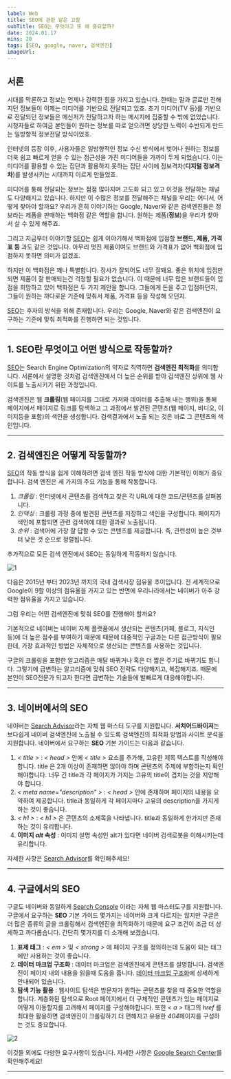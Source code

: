 ```yaml
---
label: Web
title: SEO에 관한 얕은 고찰
subTitle: SEO는 무엇이고 또 왜 중요할까?
date: 2024.01.17
mins: 20
tags: [SEO, google, naver, 검색엔진]
imageUrl:
---
```


## 서론

시대를 막론하고 정보는 언제나 강력한 힘을 가지고 있습니다. 
한때는 말과 글로만 전해지던 정보들이 이제는 미디어를 기반으로 전달되고 있죠. 
초기 미디어(TV 등)를 기반으로 전달되던 정보들은 메신저가 전달하고자 하는 메시지에 집중할 수 밖에 없었습니다. 
시청자들로 하여금 본인들이 원하는 정보를 따로 얻으려면 상당한 노력이 수반되게 만드는 일방향적 정보전달 방식이었죠.

인터넷의 등장 이후, 사용자들은 일방향적인 정보 수신 방식에서 벗어나 
원하는 정보를 더욱 쉽고 빠르게 얻을 수 있는 접근성을 가진 미디어들을 가까이 두게 되었습니다. 
이는 미디어를 활용할 수 있는 집단과 활용하지 못하는 집단 사이에 정보격차(**디지털 정보격차**)를 발생시키는 시대까지 이르게 만들었죠.

미디어를 통해 전달되는 정보는 점점 많아지며 고도화 되고 있고 이것을 전달하는 채널도 다양해지고 있습니다. 
하지만 이 수많은 정보를 전달해주는 채널을 우리는 어디서, 어떻게 찾아야 할까요? 
우리가 흔히 이야기하는 Google, Naver와 같은 검색엔진들은 정보라는 제품을 판매하는 백화점 같은 역할을 합니다. 
원하는 제품(**정보**)을 우리가 찾아서 살 수 있게 해주죠.

그리고 지금부터 이야기할 [SEO](https://developer.mozilla.org/ko/docs/Glossary/SEO)는 쉽게 이야기해서 백화점에 입점할
**브랜드, 제품, 가격표 등** 과도 같은 것입니다. 아무리 멋진 제품이여도 브랜드와 가격표가 없어 백화점에 입점하지 못하면 의미가 없겠죠.

하지만 이 백화점은 꽤나 특별합니다. 장사가 잘되어도 너무 잘돼요. 
좋은 위치에 입점만 되면 제품이 잘 판매되는건 걱정할 필요가 없습니다. 
이 때문에 너무 많은 브랜드들이 입점을 희망하고 있어 백화점은 두 가지 제안을 합니다. 
그들에게 돈을 주고 입점하던지, 그들이 원하는 까다로운 기준에 맞춰서 제품, 가격표 등을 작성해 오던지.

[SEO](https://developer.mozilla.org/ko/docs/Glossary/SEO)는 후자의 방식을 위해 존재합니다. 
우리는 Google, Naver와 같은 검색엔진이 요구하는 기준에 맞춰 최적화를 진행하면 되는 것입니다.

---

## 1. SEO란 무엇이고 어떤 방식으로 작동할까?

[SEO](https://developer.mozilla.org/ko/docs/Glossary/SEO)는 Search Engine Optimization의 약자로 직역하면 **검색엔진 최적화**를 의미합니다.
서론에서 설명한 것처럼 검색엔진에서 더 높은 순위를 받아 검색엔진 상위에 웹 사이트를 노출시키기 위한 과정입니다.

검색엔진은 웹 **크롤링**(웹 페이지를 그대로 가져와 데이터를 추출해 내는 행위)을 통해 페이지에서 페이지로 링크를 탐색하고
그 과정에서 발견된 콘텐츠(웹 페이지, 비디오, 이미지등을 포함)의 색인을 생성합니다. 검색결과에서 노출 되는 것은 바로 그 콘텐츠의 색인입니다.

---

## 2. 검색엔진은 어떻게 작동할까?
[SEO](https://developer.mozilla.org/ko/docs/Glossary/SEO)의 작동 방식을 쉽게 이해하려면 검색 엔진 작동 방식에 대한 기본적인
이해가 중요합니다. 검색 엔진은 세 가지의 주요 기능을 통해 작동합니다.

1. *크롤링* : 인터넷에서 콘텐츠를 검색하고 찾은 각 URL에 대한 코드/콘텐츠를 살펴봅니다.
2. *인덱싱* : 크롤링 과정 중에 발견된 콘텐츠를 저장하고 색인을 구성합니다. 페이지가 색인에 포함되면 관련 검색어에 대한 결과로 노출됩니다.
3. *순위* : 검색어에 가장 잘 답할 수 있는 콘텐츠를 제공합니다. 즉, 관련성이 높은 것부터 낮은 것 순으로 정렬됩니다.

추가적으로 모든 검색 엔진에서 SEO는 동일하게 작동하지 않습니다. 

![1](/post/shallow-seo/search_engin_score.png "국내 검색시장 점유율 추이")

다음은 2015년 부터 2023년 까지의 국내 검색시장 점유울 추이입니다. 
전 세계적으로 Google이 9할 이상의 점유율을 가지고 있는 반면에 우리나라에서는 네이버가 아주 강력한 점유율을 가지고 있습니다.

그럼 우리는 어떤 검색엔진에 맞춰 SEO를 진행해야 할까요?

기본적으로 네이버는 네이버 자체 플랫폼에서 생산되는 콘텐츠(카페, 블로그, 지식인 등)에 더 높은 점수를 부여하기 때문에
때문에 대중적인 구글과는 다른 접근방식이 필요한데, 가장 효과적인 방법은 자체적으로 생산되는 콘텐츠를 사용하는 것입니다.

구글의 크롤링을 포함한 알고리즘은 매달 바뀌거나 혹은 더 짧은 주기로 바뀌기도 합니다. 
그렇기에 급변하는 알고리즘에 맞춰 SEO 전략도 다양해지고, 복잡해지죠.
때문에 본인이 SEO전문가 되고자 한다면 급변하는 기술들에 발빠르게 대응해야합니다.

---

## 3. 네이버에서의 SEO

네이버는 [Search Advisor](https://searchadvisor.naver.com)라는 자체 웹 마스터 도구를 지원합니다.
**서치어드바이저**는 보다쉽게 네이버 검색엔진에 노출될 수 있도록 검색엔진의 최적화 방법과 사이트 분석을 지원합니다.
네이버에서 요구하는 **SEO** 기본 가이드는 다음과 같습니다.

1. *&lt; title &gt;* : *&lt; head &gt;* 안에 *&lt; title &gt;* 요소를 추가해, 고유한 제목 텍스트를 작성해야 합니다. 
title 은 2개 이상이 존재하면 않아야 하며 콘텐츠의 주제에 부합하는지 확인해야합니다.
너무 긴 title과 각 페이지가 가지는 고유의 title이 겹치는 것을 지양해야 합니다.
2. *&lt; meta name="description" &gt;* : *&lt; head &gt;* 안에 존재하며 페이지의 내용을 요약하여 제공합니다.
title과 동일하게 각 페이지마다 고유의 description을 가지게 하는 것이 좋습니다.
3. *&lt; h1 &gt;* :  *&lt; h1 &gt;* 은 콘텐츠의 소제목을 나타냅니다. title과 동일하게 한가지만 존재하는 것이 유리합니다.
4. **이미지 *alt* 속성** : 이미지 설명 속성인 alt가 있다면 네이버 검색로봇을 이해시키는데 유리합니다.

자세한 사항은 [Search Advisor](https://searchadvisor.naver.com)를 확인해주세요!

---

## 4. 구글에서의 SEO

구글도 네이버와 동일하게 [Search Console](https://search.google.com) 이라는 자체 웹 마스터도구를 지원합니다.
구글에서 요구하는 **SEO** 기본 가이드 몇가지는 네이버와 크게 다르지는 않지만 
구글은 더 많은 종류의 글을 크롤링해서 검색엔진을 최적화하기 때문에 요구 조건이 조금 더 상세하고 까다롭습니다.
간단히 몇가지를 더 소개해 보겠습니다.

1. **표제 태그** : *&lt; em &gt;* 및 *&lt; strong &gt;* 에 페이지 구조를 정의하는데 도움이 되는 태그에만 사용하는 것이 좋습니다.
2. **데이터 마크업 구조화** : 데이터 마크업은 검색엔진에게 콘텐츠를 설명합니다. 검색엔진이 페이지 내의 내용을 읽을때 도움을 줍니다.
[데이터 마크업 구조화](https://developers.google.com/search/docs/appearance/structured-data/search-gallery?hl=k)에 상세하게 안내되어 있습니다.
3. **탐색 기능 활용** : 웹사이트 탐색은 방문자가 원하는 콘텐츠를 찾을 때 중요한 역할을 합니다. 
계층화된 탐색으로 Root 페이지에서 더 구체적인 콘텐츠가 있는 페이지로 어떻게 이동할지를 고려해서 페이지를 구성해야합니다.
또한 *&lt; a &gt;* 태그의 *href* 를 최대한 활용하면 검색엔진이 크롤링하기 더 편해지고 유용한 *404*페이지를 구성하는 것도 중요합니다.

![2](/post/shallow-seo/contents_layer.png "페이지의 계층 구성")


이것들 외에도 다양한 요구사항이 있습니다.
자세한 사항은 [Google Search Center](https://developers.google.com/search/docs/fundamentals/seo-starter-guide?hl=ko)를 확인해주세요!

---